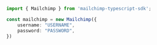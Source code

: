 ```typescript index.ts
import { Mailchimp } from 'mailchimp-typescript-sdk';

const mailchimp = new Mailchimp({
    username: "USERNAME",
    password: "PASSWORD",
})
```